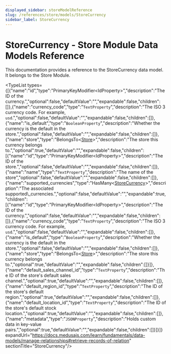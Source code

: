 ```yaml
---
displayed_sidebar: storeModelReference
slug: /references/store/models/StoreCurrency
sidebar_label: StoreCurrency
---
```



# StoreCurrency - Store Module Data Models Reference

This documentation provides a reference to the StoreCurrency data model. It belongs to the Store Module.

<SourceCodeLink link="https://github.com/medusajs/medusa/blob/4936315b2dc777fbaaf2869b16bf48602fc7e69b/packages/modules/store/src/models/currency.ts#L4" />

<TypeList types={[{"name":"id","type":"PrimaryKeyModifier&#60;IdProperty&#62;","description":"The ID of the currency.","optional":false,"defaultValue":"","expandable":false,"children":[]},{"name":"currency_code","type":"`TextProperty`","description":"The ISO 3 currency code. For example, `usd`.","optional":false,"defaultValue":"","expandable":false,"children":[]},{"name":"is_default","type":"`BooleanProperty`","description":"Whether the currency is the default in the store.","optional":false,"defaultValue":"","expandable":false,"children":[]},{"name":"store","type":"BelongsTo&#60;[Store](../store_models.Store/page.mdx)&#62;","description":"The store this currency belongs to.","optional":true,"defaultValue":"","expandable":false,"children":[{"name":"id","type":"PrimaryKeyModifier&#60;IdProperty&#62;","description":"The ID of the store.","optional":false,"defaultValue":"","expandable":false,"children":[]},{"name":"name","type":"`TextProperty`","description":"The name of the store","optional":false,"defaultValue":"","expandable":false,"children":[]},{"name":"supported_currencies","type":"HasMany&#60;[StoreCurrency](./page.mdx)&#62;","description":"The associated supported\\_currencies.","optional":false,"defaultValue":"","expandable":true,"children":[{"name":"id","type":"PrimaryKeyModifier&#60;IdProperty&#62;","description":"The ID of the currency.","optional":false,"defaultValue":"","expandable":false,"children":[]},{"name":"currency_code","type":"`TextProperty`","description":"The ISO 3 currency code. For example, `usd`.","optional":false,"defaultValue":"","expandable":false,"children":[]},{"name":"is_default","type":"`BooleanProperty`","description":"Whether the currency is the default in the store.","optional":false,"defaultValue":"","expandable":false,"children":[]},{"name":"store","type":"BelongsTo&#60;[Store](../store_models.Store/page.mdx)&#62;","description":"The store this currency belongs to.","optional":true,"defaultValue":"","expandable":false,"children":[]}]},{"name":"default_sales_channel_id","type":"`TextProperty`","description":"The ID of the store's default sales channel.","optional":true,"defaultValue":"","expandable":false,"children":[]},{"name":"default_region_id","type":"`TextProperty`","description":"The ID of the store's default region.","optional":true,"defaultValue":"","expandable":false,"children":[]},{"name":"default_location_id","type":"`TextProperty`","description":"The ID of the store's default stock location.","optional":true,"defaultValue":"","expandable":false,"children":[]},{"name":"metadata","type":"`JSONProperty`","description":"Holds custom data in key-value pairs.","optional":true,"defaultValue":"","expandable":false,"children":[]}]}]} expandUrl="https://docs.medusajs.com/learn/fundamentals/data-models/manage-relationships#retrieve-records-of-relation" sectionTitle="StoreCurrency"/>
